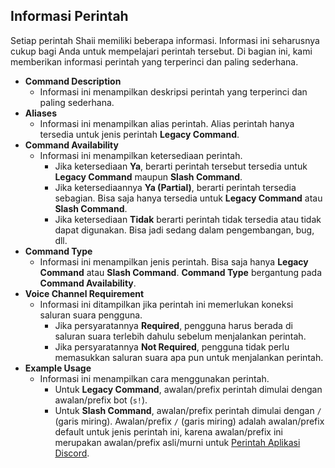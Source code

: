 ## Informasi Perintah
Setiap perintah Shaii memiliki beberapa informasi. Informasi ini seharusnya cukup bagi Anda untuk mempelajari perintah tersebut. Di bagian ini, kami memberikan informasi perintah yang terperinci dan paling sederhana.

- **Command Description**
  - Informasi ini menampilkan deskripsi perintah yang terperinci dan paling sederhana.
- **Aliases**
  - Informasi ini menampilkan alias perintah. Alias perintah hanya tersedia untuk jenis perintah **Legacy Command**.
- **Command Availability**
  - Informasi ini menampilkan ketersediaan perintah.
      - Jika ketersediaan **Ya**, berarti perintah tersebut tersedia untuk **Legacy Command** maupun **Slash Command**.
      - Jika ketersediaannya **Ya (Partial)**, berarti perintah tersedia sebagian. Bisa saja hanya tersedia untuk **Legacy Command** atau **Slash Command**.
      - Jika ketersediaan **Tidak** berarti perintah tidak tersedia atau tidak dapat digunakan. Bisa jadi sedang dalam pengembangan, bug, dll.
- **Command Type**
  - Informasi ini menampilkan jenis perintah. Bisa saja hanya **Legacy Command** atau **Slash Command**. **Command Type** bergantung pada **Command Availability**.
- **Voice Channel Requirement**
  - Informasi ini ditampilkan jika perintah ini memerlukan koneksi saluran suara pengguna.
    - Jika persyaratannya **Required**, pengguna harus berada di saluran suara terlebih dahulu sebelum menjalankan perintah.
    - Jika persyaratannya **Not Required**, pengguna tidak perlu memasukkan saluran suara apa pun untuk menjalankan perintah.
- **Example Usage**
  - Informasi ini menampilkan cara menggunakan perintah.
    - Untuk **Legacy Command**, awalan/prefix perintah dimulai dengan awalan/prefix bot (`s!`).
    - Untuk **Slash Command**, awalan/prefix perintah dimulai dengan `/` (garis miring). 
    Awalan/prefix `/` (garis miring) adalah awalan/prefix default untuk jenis perintah ini, karena awalan/prefix ini merupakan awalan/prefix asli/murni untuk [Perintah Aplikasi Discord](https://discord.com/developers/docs/interactions/application-commands).